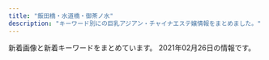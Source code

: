 ```yaml
---
title: "飯田橋・水道橋・御茶ノ水"
description: "キーワード別にの巨乳アジアン・チャイナエステ嬢情報をまとめました。"
---
```


新着画像と新着キーワードをまとめています。
2021年02月26日の情報です。

<DmmAffiliateIns />
<KeywordTable
  shops={
    [
    {
        "url": "https://izumi-esthe.tokyo/",
        "name": "\u7652\u3057\u306e\u6cc9",
        "img_links": [],
        "keywords": {},
        "station": "\u5c0f\u5ddd\u753a\u99c5B5\u51fa\u53e3"
    },
    {
        "name": "\u30d7\u30ea\u30f3",
        "station": "JR\u6c34\u9053\u6a4b\u99c5\u897f\u53e3",
        "keywords": {},
        "url": "https://suidobashi-mensesthe.com/",
        "img_links": [
            "https://suidobashi-mensesthe.com/images/clear.png",
            "https://suidobashi-mensesthe.com/images/qrcode.png",
            "https://suidobashi-mensesthe.com/staff/midori-l2.jpg",
            "https://suidobashi-mensesthe.com/staff/yui-l3.jpg",
            "https://suidobashi-mensesthe.com/room/1-l.jpg",
            "https://suidobashi-mensesthe.com/room/3-l.jpg",
            "https://suidobashi-mensesthe.com/images/prin-video2.jpg",
            "https://suidobashi-mensesthe.com/room/esthe2.jpg",
            "https://suidobashi-mensesthe.com/staff/yui-s2.jpg",
            "https://suidobashi-mensesthe.com/button/staff.png",
            "https://suidobashi-mensesthe.com/images/footer-r.png",
            "https://suidobashi-mensesthe.com/staff/midori-l1.jpg",
            "https://suidobashi-mensesthe.com/staff/midori-s1.jpg",
            "https://suidobashi-mensesthe.com/room/6-s.jpg",
            "https://suidobashi-mensesthe.com/icon/google_plus.png",
            "https://suidobashi-mensesthe.com/room/1-s.jpg",
            "https://suidobashi-mensesthe.com/staff/yui-s3.jpg",
            "https://suidobashi-mensesthe.com/button/home.png",
            "https://suidobashi-mensesthe.com/images/header3.png",
            "https://suidobashi-mensesthe.com/icon/facebook.png",
            "https://suidobashi-mensesthe.com/room/esthe1.jpg",
            "https://suidobashi-mensesthe.com/room/2-l.jpg",
            "https://suidobashi-mensesthe.com/icon/twitter.png",
            "https://suidobashi-mensesthe.com/button/blog.png",
            "https://suidobashi-mensesthe.com/room/6-l.jpg",
            "https://suidobashi-mensesthe.com/images/main1.jpg",
            "https://suidobashi-mensesthe.com/staff/midori-s3.jpg",
            "https://suidobashi-mensesthe.com/room/4-s.jpg",
            "https://suidobashi-mensesthe.com/room/5-s.jpg",
            "https://suidobashi-mensesthe.com/images/covit19.jpg",
            "https://suidobashi-mensesthe.com/icon/line.png",
            "https://suidobashi-mensesthe.com/images/footer-l.png",
            "https://suidobashi-mensesthe.com/staff/midori-l3.jpg",
            "https://suidobashi-mensesthe.com/staff/yui-s1.jpg",
            "https://suidobashi-mensesthe.com/images/main-sp.jpg",
            "https://suidobashi-mensesthe.com/room/5-l.jpg",
            "https://suidobashi-mensesthe.com/staff/yui-l1.jpg",
            "https://suidobashi-mensesthe.com/room/4-l.jpg",
            "https://suidobashi-mensesthe.com/room/2-s.jpg",
            "https://suidobashi-mensesthe.com/images/flower.png",
            "https://suidobashi-mensesthe.com/staff/yui-l2.jpg",
            "https://suidobashi-mensesthe.com/room/esthe3.jpg",
            "https://suidobashi-mensesthe.com/staff/midori-s2.jpg",
            "https://suidobashi-mensesthe.com/room/3-s.jpg"
        ]
    },
    {
        "img_links": [
            "http://rapisu.tokyo/images/end.png",
            "http://rapisu.tokyo/images/mika.jpg",
            "http://rapisu.tokyo/images/tiao.png",
            "http://rapisu.tokyo/images/zi_staff.png",
            "http://rapisu.tokyo/images/r1.jpg",
            "http://rapisu.tokyo/images/flash1.jpg",
            "http://rapisu.tokyo/images/g0.jpg",
            "http://rapisu.tokyo/images/r3.jpg",
            "http://rapisu.tokyo/images/flash.jpg",
            "http://rapisu.tokyo/images/r2.jpg",
            "http://rapisu.tokyo/images/meihui.jpg",
            "http://rapisu.tokyo/images/mobile.png",
            "http://rapisu.tokyo/images/top.png"
        ],
        "station": "\u795e\u4fdd\u753a\u99c5A7\u51fa\u53e3",
        "url": "http://rapisu.tokyo/",
        "name": "\u30e9\u30d4\u30b9",
        "keywords": {
            "C": 7
        }
    },
    {
        "url": "http://yu.xyz.mn/",
        "img_links": [
            "http://yu.xyz.mn/images/s_shedule.jpg",
            "http://yu.xyz.mn/images/room3.jpg",
            "http://yu.xyz.mn/photos/sites/91/2020/02/2020022305370017.jpg",
            "http://yu.xyz.mn/images/ac1.jpg",
            "http://yu.xyz.mn/images/s_staff.jpg",
            "http://yu.xyz.mn/images/room4.jpg",
            "http://yu.xyz.mn/images/ac4.jpg",
            "http://yu.xyz.mn/images/room1.jpg",
            "http://yu.xyz.mn/images/ac3.jpg",
            "http://yu.xyz.mn/photos/sites/91/2019/12/2019122702252691.jpg",
            "http://yu.xyz.mn/photos/sites/91/2021/01/2021012205451889.jpg",
            "http://yu.xyz.mn/images/mobile.jpg",
            "http://yu.xyz.mn/images/ac6.jpg",
            "http://yu.xyz.mn/photos/sites/91/2019/12/2019122702252767.jpg",
            "http://yu.xyz.mn/images/ac2.jpg",
            "http://yu.xyz.mn/photos/sites/91/2020/04/2020040807282190.jpg",
            "http://yu.xyz.mn/photos/sites/91/2019/12/2019122901424384.jpg",
            "http://yu.xyz.mn/images/s_news.jpg",
            "http://yu.xyz.mn/images/ac5.jpg",
            "http://yu.xyz.mn/images/top.jpg",
            "http://yu.xyz.mn/images/room2.jpg"
        ],
        "keywords": {
            "D": 35,
            "86": 7,
            "87": 7,
            "C": 20,
            "85": 21,
            "84": 7
        },
        "station": "JR\u6c34\u9053\u6a4b\u99c5\u897f\u53e3",
        "name": "\u60a0 \u3086\u3046"
    },
    {
        "name": "\u30a2\u30ed\u30de\u30e9\u30c3\u30ad\u30fc",
        "url": "http://aromalucky.xyz/",
        "keywords": {},
        "station": "\u5c0f\u5ddd\u753a\u99c5B4",
        "img_links": [
            "https://i2.wp.com/aromalucky.xyz/wp-content/uploads/2017/12/08.jpg",
            "https://i1.wp.com/aromalucky.xyz/wp-content/uploads/2019/05/16.jpg",
            "https://i2.wp.com/aromalucky.xyz/wp-content/uploads/2017/12/02.jpg",
            "https://i0.wp.com/aromalucky.xyz/wp-content/uploads/2019/05/02.png",
            "https://i2.wp.com/aromalucky.xyz/wp-content/uploads/2019/04/14.jpg",
            "http://aromalucky.xyz/wp-content/uploads/2019/05/01_02.png",
            "https://i1.wp.com/aromalucky.xyz/wp-content/uploads/2017/12/04-1.jpg",
            "https://i1.wp.com/aromalucky.xyz/wp-content/uploads/2019/10/20.jpg",
            "https://i2.wp.com/aromalucky.xyz/wp-content/uploads/2017/12/03-1.jpg",
            "https://i2.wp.com/aromalucky.xyz/wp-content/uploads/2019/05/03.png",
            "https://i2.wp.com/aromalucky.xyz/wp-content/uploads/2019/04/12.jpg",
            "https://i0.wp.com/aromalucky.xyz/wp-content/uploads/2019/05/15.jpg",
            "https://i0.wp.com/aromalucky.xyz/wp-content/uploads/2017/12/05-1.jpg",
            "https://i2.wp.com/aromalucky.xyz/wp-content/uploads/2020/09/21.jpg",
            "https://i0.wp.com/aromalucky.xyz/wp-content/uploads/2019/04/13.jpg"
        ]
    },
    {
        "img_links": [],
        "keywords": {},
        "name": "\u30ad\u30e9\u30e9",
        "url": "https://kira.uouono.com/",
        "station": "\u795e\u4fdd\u753a\u99c5A1\u51fa\u53e3"
    },
    {
        "img_links": [
            "http://sln-relax.com/img/att.jpg",
            "http://sln-relax.com/i/files/girl02.jpg",
            "http://sln-relax.com/scdl/staff/10051.jpg",
            "http://sln-relax.com/img/ttl_staff.png",
            "http://sln-relax.com/scdl/staff/10031.jpg",
            "http://sln-relax.com/i/files/homeimg.jpg",
            "http://sln-relax.com/img/ttl_mobile.jpg",
            "http://sln-relax.com/i/files/girl01.jpg",
            "http://sln-relax.com/scdl/staff/10011.jpg",
            "http://sln-relax.com/img/ttl_tnew.jpg",
            "http://sln-relax.com/pic/topimg3.jpg",
            "http://sln-relax.com/pic/topimg2.jpg",
            "http://sln-relax.com/scdl/staff/10041.jpg",
            "http://sln-relax.com/img/ttl_rec.jpg",
            "http://sln-relax.com/scdl/staff/10081.jpg",
            "http://sln-relax.com/pic/head.png",
            "http://sln-relax.com/scdl/staff/10061.jpg",
            "http://sln-relax.com/img/ttl_concept.jpg",
            "http://sln-relax.com/scdl/staff/10021.jpg",
            "http://sln-relax.com/pic/topimg1.jpg",
            "http://sln-relax.com/scdl/staff/10071.jpg"
        ],
        "station": "JR\u6c34\u9053\u6a4b\u99c5\u897f\u53e3",
        "url": "http://sln-relax.com/",
        "name": "Lime",
        "keywords": {
            "C": 17
        }
    },
    {
        "name": "\u307f\u3055\u304d",
        "keywords": {
            "D": 3,
            "C": 2,
            "84": 2,
            "94": 11,
            "F": 11,
            "85": 1
        },
        "url": "http://rioplioop.xyz/",
        "img_links": [
            "http://rioplioop.xyz/uploads/200619/1-200619125204158.jpg",
            "http://rioplioop.xyz/uploads/200709/1-200FZ94225252.jpg",
            "http://rioplioop.xyz/uploads/200601/1-200601142K43F.jpg",
            "http://rioplioop.xyz/uploads/200601/1-200601142R2G3.jpg",
            "http://rioplioop.xyz/uploads/201215/1-20121514062YE.jpg",
            "http://rioplioop.xyz/picture/m-head01.jpg",
            "http://rioplioop.xyz/uploads/200625/1-200625140422133.jpg",
            "http://rioplioop.xyz/picture/cam-01.jpg",
            "http://rioplioop.xyz/uploads/200601/1-200601142921510.jpg",
            "http://rioplioop.xyz/uploads/200710/1-200G01PS2Q3.jpg",
            "http://rioplioop.xyz/uploads/200601/1-200601142639540.jpg",
            "http://rioplioop.xyz/uploads/201207/1-20120G62S9A5.jpg",
            "http://rioplioop.xyz/uploads/200601/1-200601142S1947.jpg",
            "http://rioplioop.xyz/uploads/210212/1-2102121F2031b.jpg",
            "http://rioplioop.xyz/uploads/210122/1-2101221A05a06.jpg",
            "http://rioplioop.xyz/uploads/200720/1-200H0125T94A.jpg",
            "http://rioplioop.xyz/uploads/200601/1-200601142913462.jpg",
            "http://rioplioop.xyz/picture/call.png",
            "http://rioplioop.xyz/picture/foot01.jpg",
            "http://rioplioop.xyz/uploads/210107/1-21010G41433150.jpg",
            "http://rioplioop.xyz/picture/m-top004.jpg",
            "http://rioplioop.xyz/uploads/200601/1-200601142TY37.jpg",
            "http://rioplioop.xyz/uploads/200619/1-20061912514T35.jpg",
            "http://rioplioop.xyz/uploads/200601/1-200601142G5438.jpg",
            "http://rioplioop.xyz/uploads/210107/1-21010G41345N3.jpg",
            "http://rioplioop.xyz/uploads/200625/1-200625140331O1.jpg",
            "http://rioplioop.xyz/uploads/200601/1-200601142P4643.jpg",
            "http://rioplioop.xyz/uploads/200709/1-200FZ94240538.jpg",
            "http://rioplioop.xyz/uploads/201215/1-201215140614E6.jpg",
            "http://rioplioop.xyz/uploads/200601/1-200601142629454.jpg",
            "http://rioplioop.xyz/picture/m-top003.jpg",
            "http://rioplioop.xyz/uploads/200720/1-200H0125S1U2.jpg",
            "http://rioplioop.xyz/uploads/200601/1-200601142U5L7.jpg",
            "http://rioplioop.xyz/uploads/210212/1-2102121F223O1.jpg",
            "http://rioplioop.xyz/uploads/200601/1-200601142F5435.jpg",
            "http://rioplioop.xyz/uploads/210122/1-2101221A121555.jpg"
        ],
        "station": "JR\u6c34\u9053\u6a4b\u99c5\u6771\u53e3"
    },
    {
        "name": "\u30d3\u30fc\u30ca\u30b9",
        "station": "JR\u6c34\u9053\u6a4b\u99c5\u6771\u53e3",
        "url": "http://venus.tyo.cm/",
        "keywords": {
            "F": 6,
            "83": 4,
            "D": 18,
            "84": 4,
            "88": 4,
            "89": 6,
            "85": 6
        },
        "img_links": [
            "http://venus.tyo.cm/photos/sites/40/2020/08/2020083109075848.jpeg",
            "http://venus.tyo.cm/images/room3.jpg",
            "http://venus.tyo.cm/images/spmainimg.jpg",
            "http://venus.tyo.cm/images/pagetop.png",
            "http://venus.tyo.cm/photos/sites/40/2020/08/2020083109075581.jpeg",
            "http://venus.tyo.cm/images/room5.jpg",
            "http://venus.tyo.cm/photos/sites/40/2020/08/2020083109075685.jpeg",
            "http://venus.tyo.cm/images/room6.jpg",
            "http://venus.tyo.cm/photos/sites/40/2020/09/2020090907201348.jpeg",
            "http://venus.tyo.cm/photos/sites/40/2020/10/202010021052282.jpeg",
            "http://venus.tyo.cm/images/top.png",
            "http://venus.tyo.cm/photos/sites/40/2020/08/2020083109075784.jpeg",
            "http://venus.tyo.cm/images/room4.jpg",
            "http://venus.tyo.cm/images/room2.jpg",
            "http://venus.tyo.cm/images/mainimg.jpg",
            "http://venus.tyo.cm/photos/sites/40/2020/08/2020083109075883.jpeg",
            "http://venus.tyo.cm/photos/sites/40/2020/08/2020083109075781.jpeg",
            "http://venus.tyo.cm/photos/sites/40/2020/08/2020083109075912.jpeg",
            "http://venus.tyo.cm/images/room1.jpg",
            "http://venus.tyo.cm/photos/sites/40/2020/09/2020090907201289.jpeg"
        ]
    },
    {
        "url": "http://jinbocho.xyz/",
        "name": "\u306f\u306a\u3073",
        "img_links": [
            "http://jinbocho.xyz/images/g8.jpg",
            "http://jinbocho.xyz/images/a1.jpg",
            "http://jinbocho.xyz/images/mobile.png",
            "http://jinbocho.xyz/images/left3.png",
            "http://jinbocho.xyz/images/new-tit3.png",
            "http://jinbocho.xyz/images/top1.jpg",
            "http://jinbocho.xyz/images/miki.jpg",
            "http://jinbocho.xyz/images/g0.jpg",
            "http://jinbocho.xyz/images/g9.jpg",
            "http://jinbocho.xyz/images/s_staff.png",
            "http://jinbocho.xyz/images/face.png",
            "http://jinbocho.xyz/images/r4.jpg",
            "http://jinbocho.xyz/images/mika.jpg",
            "http://jinbocho.xyz/images/haru.jpg",
            "http://jinbocho.xyz/images/g7.jpg",
            "http://jinbocho.xyz/images/gb01.png",
            "http://jinbocho.xyz/images/r2.jpg",
            "http://jinbocho.xyz/images/a5.jpg",
            "http://jinbocho.xyz/images/top2.jpg",
            "http://jinbocho.xyz/images/g10.jpg",
            "http://jinbocho.xyz/images/r5.jpg",
            "http://jinbocho.xyz/images/g1.jpg",
            "http://jinbocho.xyz/images/a4.jpg",
            "http://jinbocho.xyz/images/yuki.jpg",
            "http://jinbocho.xyz/images/r1.jpg",
            "http://jinbocho.xyz/images/new-tit.png",
            "http://jinbocho.xyz/images/zi.png",
            "http://jinbocho.xyz/images/a3.jpg",
            "http://jinbocho.xyz/images/g2.jpg",
            "http://jinbocho.xyz/images/a2.jpg",
            "http://jinbocho.xyz/images/r3.jpg",
            "http://jinbocho.xyz/images/r6.jpg"
        ],
        "keywords": {},
        "station": "\u795e\u4fdd\u753a\u99c5A5\u51fa\u53e3"
    },
    {
        "url": "https://raku-relax.tokyo/",
        "img_links": [],
        "keywords": {},
        "name": "\u697d\u697d",
        "station": "\u725b\u8fbc\u795e\u697d\u5742\u99c5A2\u51fa\u53e3"
    }
]
}
/>
<DmmAffiliateScript />
